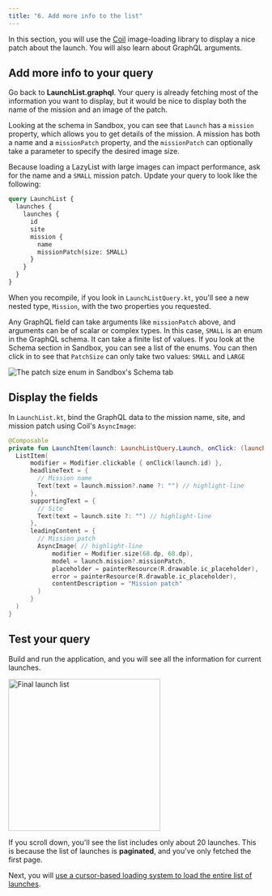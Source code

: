 ```yaml
---
title: "6. Add more info to the list"
---
```


In this section, you will use the [Coil](https://github.com/coil-kt/coil) image-loading library to display a nice patch about the launch. You will also learn about GraphQL arguments.

## Add more info to your query

Go back to **LaunchList.graphql**. Your query is already fetching most of the information you want to display, but it would be nice to display both the name of the mission and an image of the patch.

Looking at the schema in Sandbox, you can see that `Launch` has a `mission` property, which allows you to get details of the mission. A mission has both a name and a `missionPatch` property, and the `missionPatch` can optionally take a parameter to specify the desired image size.

Because loading a LazyList with large images can impact performance, ask for the name and a `SMALL` mission patch. Update your query to look like the following:

```graphql title="app/src/main/graphql/LaunchList.graphql"
query LaunchList {
  launches {
    launches {
      id
      site
      mission {
        name
        missionPatch(size: SMALL)
      }
    }
  }
}

```

When you recompile, if you look in `LaunchListQuery.kt`, you'll see a new nested type, `Mission`, with the two properties you requested.

Any GraphQL field can take arguments like `missionPatch` above, and arguments can be of scalar or complex types. In this case, `SMALL` is an enum in the GraphQL schema. It can take a finite list of values. If you look at the Schema section in Sandbox, you can see a list of the enums. You can then click in to see that `PatchSize` can only take two values: `SMALL` and `LARGE`

<img src="images/sandbox_patch_size_docs.png" alt="The patch size enum in Sandbox's Schema tab" class="screenshot"/>

## Display the fields

In `LaunchList.kt`, bind the GraphQL data to the mission name, site, and mission patch using Coil's `AsyncImage`:

```kotlin title="app/src/main/java/com/example/rocketreserver/LaunchList.kt"
@Composable
private fun LaunchItem(launch: LaunchListQuery.Launch, onClick: (launchId: String) -> Unit) {
  ListItem(
      modifier = Modifier.clickable { onClick(launch.id) },
      headlineText = {
        // Mission name
        Text(text = launch.mission?.name ?: "") // highlight-line
      },
      supportingText = {
        // Site
        Text(text = launch.site ?: "") // highlight-line
      },
      leadingContent = {
        // Mission patch
        AsyncImage( // highlight-line
            modifier = Modifier.size(68.dp, 68.dp),
            model = launch.mission?.missionPatch,
            placeholder = painterResource(R.drawable.ic_placeholder),
            error = painterResource(R.drawable.ic_placeholder),
            contentDescription = "Mission patch"
        )
      }
  )
}
```

## Test your query

Build and run the application, and you will see all the information for current launches.

<img src="images/list_with_mission.png" alt="Final launch list" class="screenshot" width="300"/>

If you scroll down, you'll see the list includes only about 20 launches. This is because the list of launches is **paginated**, and you've only fetched the first page.

Next, you will [use a cursor-based loading system to load the entire list of launches](./07-paginate-results/).
